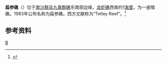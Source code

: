 {{coord |9|52|N|114|31|E|display=title|scale:500000_type:island_region:CN}}
{{Location map
 |Spratly_Islands
 |mark=<!--dot-->Blue pog.svg
 |lat_deg=9|lat_min=52|lat_sec =
 |lon_deg=114|lon_min=31|lon_sec =
 |caption=扁参礁在[[南海|南海]]的位置。
 |position=right
 |width=300
 |float=right
}}
{{九章群礁}}
'''扁参礁'''（{{vie|v=Đá Ninh Hòa}}）位于[[南沙群岛|南沙群岛]][[九章群礁|九章群礁]]东南部边缘，[[龙虾礁|龙虾礁]]西南约1[[海里|海里]]，为一座暗礁。1983年公布名称为扁参礁。西方文献称为“Tetley Reef”。<ref>{{cite book zh |author=广东省地名委员会 |title=《南海诸岛地名资料汇编》 |format=M |edition=1 |location=广州 |publisher=广东省地图出版社 |date=1988 |pages=199|id= ISBN 80522-023-9}}</ref>

==参考资料==
{{reflist}}

{{有争议的地区小作品}}
{{South China Sea Islands}}

[[Category:南沙群岛|B]]